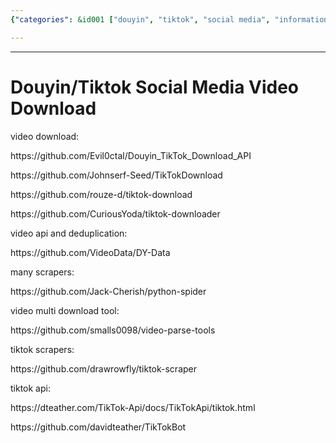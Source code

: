 ```yaml
---
{"categories": &id001 ["douyin", "tiktok", "social media", "information gathering", "scraping", "video sources", "API"], "category": "Video Downloaders", "date": "2022-05-05 10:23:53", "description": "This article provides information on resources for downloading Douyin/TikTok videos. It covers APIs, scrapers, and deduplication tools, along with their respective documentation and a GitHub repository for easy access.", "tags": *id001, "title": "douyin tiktok social media download"}

---
```


------

# Douyin/Tiktok Social Media Video Download

video download:

https://github.com/Evil0ctal/Douyin_TikTok_Download_API

https://github.com/Johnserf-Seed/TikTokDownload

https://github.com/rouze-d/tiktok-download

https://github.com/CuriousYoda/tiktok-downloader

video api and deduplication:

https://github.com/VideoData/DY-Data

many scrapers:

https://github.com/Jack-Cherish/python-spider

video multi download tool:

https://github.com/smalls0098/video-parse-tools

tiktok scrapers:

https://github.com/drawrowfly/tiktok-scraper

tiktok api:

https://dteather.com/TikTok-Api/docs/TikTokApi/tiktok.html

https://github.com/davidteather/TikTokBot

